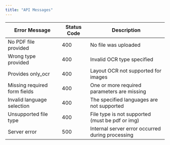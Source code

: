 ```yaml
---
title: "API Messages"
---
```

| Error Message                     | Status Code | Description                                           |
|-----------------------------------|-------------|-------------------------------------------------------|
| No PDF file provided              | 400         | No file was uploaded                                  |
| Wrong type provided               | 400         | Invalid OCR type specified                            |
| Provides only_ocr                 | 400         | Layout OCR not supported for images                   |
| Missing required form fields      | 400         | One or more required parameters are missing           |
| Invalid language selection        | 400         | The specified languages are not supported              |
| Unsupported file type             | 400         | File type is not supported (must be pdf or img)       |
| Server error                      | 500         | Internal server error occurred during processing      |